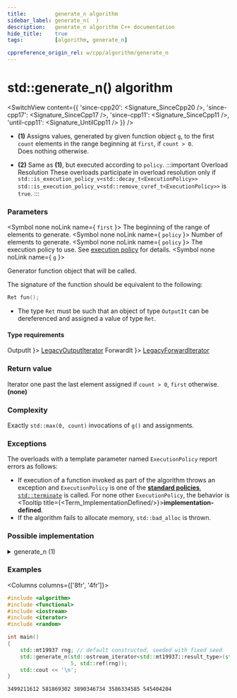 ```yaml
---
title:         generate_n algorithm
sidebar_label: generate_n(  )
description:   generate_n algorithm C++ documentation
hide_title:    true
tags:          [algorithm, generate_n]

cppreference_origin_rel: w/cpp/algorithm/generate_n
---
```



<!-- Terms -->


<!----------------- Codes ---------------------->


# std::generate_n() algorithm

<SwitchView content={{
  'since-cpp20': <Signature_SinceCpp20 />,
  'since-cpp17': <Signature_SinceCpp17 />,
  'since-cpp11': <Signature_SinceCpp11 />,
  'until-cpp11': <Signature_UntilCpp11 />
}} />

- **(1)**
  Assigns values, generated by given function object `g`, to the first `count` elements in the range beginning at `first`, if `count > 0`.  
  Does nothing otherwise.

 - **(2)** Same as **(1)**, but executed according to `policy`.
  :::important Overload Resolution
  These overloads participate in overload resolution only if
  <Until v='cpp20'> <code>std::is_execution_policy_v&lt;std::decay_t&lt;ExecutionPolicy&gt;&gt;</code> </Until> <Since v='cpp20'> <code>std::is_execution_policy_v&lt;std::remove_cvref_t&lt;ExecutionPolicy&gt;&gt;</code> </Since> is <code>true</code>.
  :::

### Parameters

<SymbolTable>

  <Symbol none noLink name={ <code>first</code> }>
    The beginning of the range of elements to generate.
  </Symbol>
  <Symbol none noLink name={ <code>policy</code> }>
    Number of elements to generate.
  </Symbol>
  <Symbol none noLink name={ <code>policy</code> }>
    The execution policy to use. See <a href="">execution policy</a> for details.
  </Symbol>
  <Symbol none noLink name={ <code>g</code> }>

Generator function object that will be called.

The signature of the function should be equivalent to the following:
```cpp
Ret fun();
```
- The type `Ret` must be such that an object of type `OutputIt` can be dereferenced and assigned a value of type `Ret`.


  </Symbol>

</SymbolTable>

#### Type requirements

<SymbolTable>
  <Symbol none noLink name={ <code>OutputIt</code> }>
    <a href="/docs/named_req/LegacyOutputIterator">LegacyOutputIterator</a>
  </Symbol>
  <Symbol none noLink name={ <code>ForwardIt</code> }>
    <a href="/docs/named_req/LegacyForwardIterator">LegacyForwardIterator</a>
  </Symbol>
</SymbolTable>

### Return value

<Since v='cpp11'>Iterator one past the last element assigned if <code>count > 0</code>, <code>first</code> otherwise.</Since> <br/>
<Until v='cpp11'><b>(none)</b></Until>

### Complexity

Exactly `std::max(0, count)` invocations of `g()` and assignments.

### Exceptions

The overloads with a template parameter named `ExecutionPolicy` report errors as follows:
- If execution of a function invoked as part of the algorithm throws an exception and `ExecutionPolicy` is one of the [**standard policies**](#), [`std::terminate`](#) is called.
	For none other `ExecutionPolicy`, the behavior is <Tooltip title={<Term_ImplementationDefined/>}>**implementation-defined**</Tooltip>.
- If the algorithm fails to allocate memory, `std::bad_alloc` is thrown.

### Possible implementation

<details>
<summary>generate_n (1)</summary>

```cpp
template<class OutputIt, class Size, class Generator>
constexpr // since C++20
OutputIt  // void until C++11
generate_n(OutputIt first, Size count, Generator g)
{
    for (Size i = 0; i < count; ++i, ++first)
        *first = g();

    return first;
}
```

</details>

### Examples

<Columns columns={['8fr', '4fr']}>
<div>

```cpp title='Main.cpp' showLineNumbers
#include <algorithm>
#include <functional>
#include <iostream>
#include <iterator>
#include <random>

int main()
{
    std::mt19937 rng; // default constructed, seeded with fixed seed
    std::generate_n(std::ostream_iterator<std::mt19937::result_type>(std::cout, " "),
                    5, std::ref(rng));
    std::cout << '\n';
}
```

</div>
<div>

```plaintext title="Output"
3499211612 581869302 3890346734 3586334585 545404204
```

</div>
</Columns>
